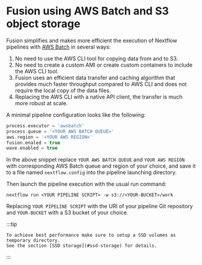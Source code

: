 # Fusion using AWS Batch and S3 object storage

Fusion simplifies and makes more efficient the execution of Nextflow pipelines with [AWS Batch](https://aws.amazon.com/batch/) in several ways:

1. No need to use the AWS CLI tool for copying data from and to S3.
1. No need to create a custom AMI or create custom containers to include the AWS CLI tool.
1. Fusion uses an efficient data transfer and caching algorithm that provides much faster throughput compared to AWS CLI and does not require the local copy of the data files.
1. Replacing the AWS CLI with a native API client, the transfer is much more robust at scale.

A minimal pipeline configuration looks like the following:

```groovy
process.executor = 'awsbatch'
process.queue = '<YOUR AWS BATCH QUEUE>'
aws.region = '<YOUR AWS REGION>'
fusion.enaled = true
wave.enabled = true
```

In the above snippet replace `YOUR AWS BATCH QUEUE` and `YOUR AWS REGION` with corresponding AWS Batch queue and region
of your choice, and save it to a file named `nextflow.config` into the pipeline launching directory.

Then launch the pipeline execution with the usual run command:

```
nextflow run <YOUR PIPELINE SCRIPT> -w s3://<YOUR-BUCKET>/work
```

Replacing `YOUR PIPELINE SCRIPT` with the URI of your pipeline Git repository
and `YOUR-BUCKET` with a S3 bucket of your choice.

:::tip

    To achieve best performance make sure to setup a SSD volumes as temporary directory.
    See the section [SSD storage](#ssd-storage) for details.
:::

